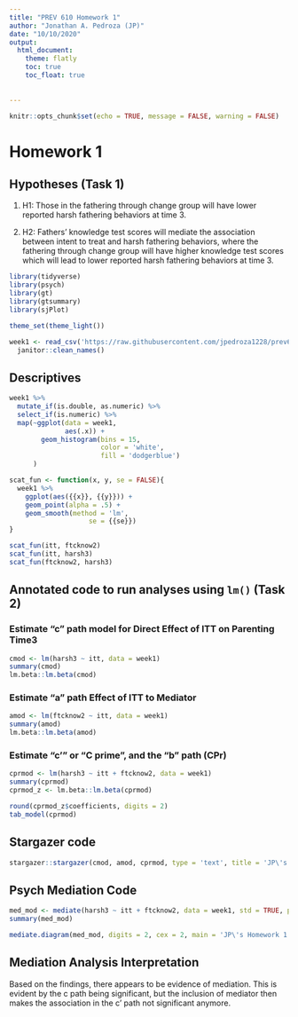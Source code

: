 ```yaml
---
title: "PREV 610 Homework 1"
author: "Jonathan A. Pedroza (JP)"
date: "10/10/2020"
output: 
  html_document:
    theme: flatly
    toc: true
    toc_float: true
    
    
---
```


```r
knitr::opts_chunk$set(echo = TRUE, message = FALSE, warning = FALSE)
```

# Homework 1

## Hypotheses (Task 1)

1. H1: Those in the fathering through change group will have lower reported harsh fathering behaviors at time 3.

2. H2: Fathers' knowledge test scores will mediate the association between intent to treat and harsh fathering behaviors, where the fathering through change group will have higher knowledge test scores which will lead to lower reported harsh fathering behaviors at time 3.

```r
library(tidyverse)
library(psych)
library(gt)
library(gtsummary)
library(sjPlot)

theme_set(theme_light())

week1 <- read_csv('https://raw.githubusercontent.com/jpedroza1228/prev610_mediationmoderation/main/data/ftc_week1.csv') %>% 
  janitor::clean_names()
```

## Descriptives

```r
week1 %>% 
  mutate_if(is.double, as.numeric) %>% 
  select_if(is.numeric) %>% 
  map(~ggplot(data = week1,
              aes(.x)) + 
        geom_histogram(bins = 15,
                       color = 'white',
                       fill = 'dodgerblue')
      )

scat_fun <- function(x, y, se = FALSE){
  week1 %>% 
    ggplot(aes({{x}}, {{y}})) +
    geom_point(alpha = .5) +
    geom_smooth(method = 'lm',
                    se = {{se}})
}

scat_fun(itt, ftcknow2)
scat_fun(itt, harsh3)
scat_fun(ftcknow2, harsh3)
```

## Annotated code to run analyses using `lm()` (Task 2)

### Estimate "c" path model for Direct Effect of ITT on Parenting Time3

```r
cmod <- lm(harsh3 ~ itt, data = week1)
summary(cmod)
lm.beta::lm.beta(cmod)
```

### Estimate "a" path Effect of ITT to Mediator 

```r
amod <- lm(ftcknow2 ~ itt, data = week1)
summary(amod)
lm.beta::lm.beta(amod)
```

### Estimate "c'" or "C prime", and the "b" path (CPr)

```r
cprmod <- lm(harsh3 ~ itt + ftcknow2, data = week1)
summary(cprmod)
cprmod_z <- lm.beta::lm.beta(cprmod)

round(cprmod_z$coefficients, digits = 2)
tab_model(cprmod)
```

## Stargazer code

```r
stargazer::stargazer(cmod, amod, cprmod, type = 'text', title = 'JP\'s Homework 1: Baron and Kenny Method')
```

## Psych Mediation Code

```r
med_mod <- mediate(harsh3 ~ itt + ftcknow2, data = week1, std = TRUE, plot = TRUE)
summary(med_mod)

mediate.diagram(med_mod, digits = 2, cex = 2, main = 'JP\'s Homework 1 Mediation Model')
```

## Mediation Analysis Interpretation 

Based on the findings, there appears to be evidence of mediation. This is evident by the c path being significant, but the inclusion of mediator then makes the association in the c' path not significant anymore. 